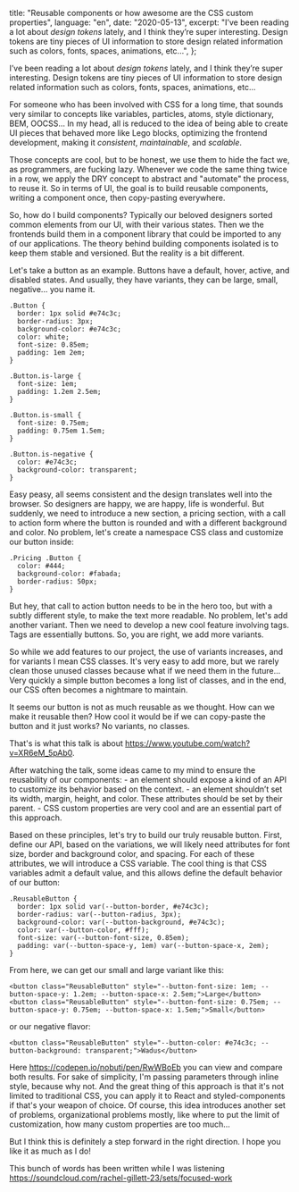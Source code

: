   title: "Reusable components or how awesome are the CSS custom properties",
  language: "en",
  date: "2020-05-13",
  excerpt:
    "I’ve been reading a lot about _design tokens_ lately, and I think they’re super interesting. Design tokens are tiny pieces of UI information to store design related information such as colors, fonts, spaces, animations, etc...",
};

I’ve been reading a lot about _design tokens_ lately, and I think they’re super interesting. Design tokens are tiny pieces of UI information to store design related information such as colors, fonts, spaces, animations, etc...

For someone who has been involved with CSS for a long time, that sounds very similar to concepts like variables, particles, atoms, style dictionary, BEM, OOCSS... In my head, all is reduced to the idea of being able to create UI pieces that behaved more like Lego blocks, optimizing the frontend development, making it _consistent_, _maintainable_, and _scalable_.

Those concepts are cool, but to be honest, we use them to hide the fact we, as programmers, are fucking lazy. Whenever we code the same thing twice in a row, we apply the DRY concept to abstract and "automate" the process, to reuse it. So in terms of UI, the goal is to build reusable components, writing a component once, then copy-pasting everywhere.

So, how do I build components? Typically our beloved designers sorted common elements from our UI, with their various states. Then we the frontends build them in a component library that could be imported to any of our applications. The theory behind building components isolated is to keep them stable and versioned. But the reality is a bit different.

Let's take a button as an example. Buttons have a default, hover, active, and disabled states. And usually, they have variants, they can be large, small, negative... you name it.

```
.Button {
  border: 1px solid #e74c3c;
  border-radius: 3px;
  background-color: #e74c3c;
  color: white;
  font-size: 0.85em;
  padding: 1em 2em;
}

.Button.is-large {
  font-size: 1em;
  padding: 1.2em 2.5em;
}

.Button.is-small {
  font-size: 0.75em;
  padding: 0.75em 1.5em;
}

.Button.is-negative {
  color: #e74c3c;
  background-color: transparent;
}
```

Easy peasy, all seems consistent and the design translates well into the browser. So designers are happy, we are happy, life is wonderful. But suddenly, we need to introduce a new section, a pricing section, with a call to action form where the button is rounded and with a different background and color. No problem, let's create a namespace CSS class and customize our button inside:

```
.Pricing .Button {
  color: #444;
  background-color: #fabada;
  border-radius: 50px;
}
```

But hey, that call to action button needs to be in the hero too, but with a subtly different style, to make the text more readable. No problem, let's add another variant. Then we need to develop a new cool feature involving tags. Tags are essentially buttons. So, you are right, we add more variants.

So while we add features to our project, the use of variants increases, and for variants I mean CSS classes. It's very easy to add more, but we rarely clean those unused classes because what if we need them in the future... Very quickly a simple button becomes a long list of classes, and in the end, our CSS often becomes a nightmare to maintain.

It seems our button is not as much reusable as we thought. How can we make it reusable then? How cool it would be if we can copy-paste the button and it just works? No variants, no classes.

That's is what this talk is about https://www.youtube.com/watch?v=XR6eM_5pAb0.

After watching the talk, some ideas came to my mind to ensure the reusability of our components: - an element should expose a kind of an API to customize its behavior based on the context. - an element shouldn’t set its width, margin, height, and color. These attributes should be set by their parent. - CSS custom properties are very cool and are an essential part of this approach.

Based on these principles, let's try to build our truly reusable button. First, define our API, based on the variations, we will likely need attributes for font size, border and background color, and spacing. For each of these attributes, we will introduce a CSS variable. The cool thing is that CSS variables admit a default value, and this allows define the default behavior of our button:

```
.ReusableButton {
  border: 1px solid var(--button-border, #e74c3c);
  border-radius: var(--button-radius, 3px);
  background-color: var(--button-background, #e74c3c);
  color: var(--button-color, #fff);
  font-size: var(--button-font-size, 0.85em);
  padding: var(--button-space-y, 1em) var(--button-space-x, 2em);
}
```

From here, we can get our small and large variant like this:

```
<button class="ReusableButton" style="--button-font-size: 1em; --button-space-y: 1.2em; --button-space-x: 2.5em;">Large</button>
<button class="ReusableButton" style="--button-font-size: 0.75em; --button-space-y: 0.75em; --button-space-x: 1.5em;">Small</button>
```

or our negative flavor:

```
<button class="ReusableButton" style="--button-color: #e74c3c; --button-background: transparent;">Wadus</button>
```

Here https://codepen.io/nobuti/pen/RwWBoEb you can view and compare both results. For sake of simplicity, I'm passing parameters through inline style, because why not. And the great thing of this approach is that it's not limited to traditional CSS, you can apply it to React and styled-components if that's your weapon of choice. Of course, this idea introduces another set of problems, organizational problems mostly, like where to put the limit of customization, how many custom properties are too much...

But I think this is definitely a step forward in the right direction. I hope you like it as much as I do!

This bunch of words has been written while I was listening https://soundcloud.com/rachel-gillett-23/sets/focused-work
